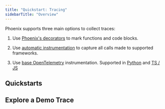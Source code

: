```yaml
---
title: "Quickstart: Tracing"
sidebarTitle: "Overview"
---
```


Phoenix supports three main options to collect traces:

1. Use [Phoenix's decorators](/phoenix/tracing/how-to-tracing/setup-tracing/instrument-python) to mark functions and code blocks.

2. Use [automatic instrumentation](/phoenix/integrations) to capture all calls made to supported frameworks.

3. Use [base OpenTelemetry](/phoenix/tracing/how-to-tracing/setup-tracing/custom-spans) instrumentation. Supported in [Python](/phoenix/tracing/how-to-tracing/setup-tracing/custom-spans) and [TS / JS](/phoenix/tracing/how-to-tracing/setup-tracing/javascript)

## [](#quickstarts)Quickstarts

<Columns cols={2}>
  <Card title="Tracing (Python)" img="https://storage.googleapis.com/arize-phoenix-assets/assets/images/phoenix-docs-images/2300ed03-image.jpeg" href="/phoenix/tracing/llm-traces-1/quickstart-tracing-python"/>
  <Card title="Tracing (TS)" img="https://storage.googleapis.com/arize-phoenix-assets/assets/images/phoenix-docs-images/8a919824-image.jpeg" href="/phoenix/tracing/llm-traces-1/quickstart-tracing-ts"/>
</Columns>

## Explore a Demo Trace

<Card title="Arize Phoenix" icon="/favicon.png" horizontal href="https://phoenix-demo.arize.com/projects/UHJvamVjdDoy/spans/6047448520b183da48952818c11e2464?selectedSpanNodeId=U3Bhbjo0MTcwMw=="/>
